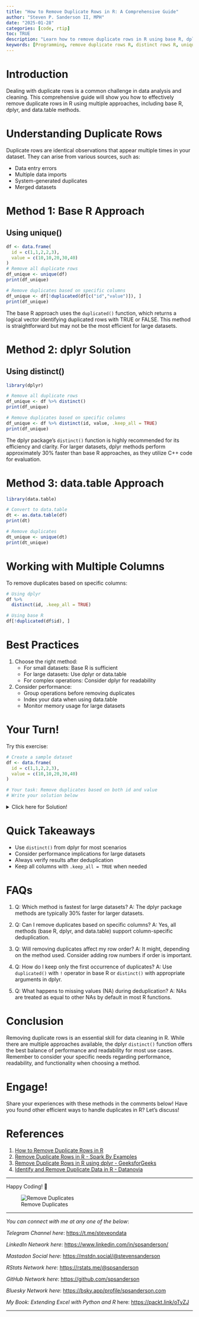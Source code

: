 ```yaml
---
title: "How to Remove Duplicate Rows in R: A Comprehensive Guide"
author: "Steven P. Sanderson II, MPH"
date: "2025-01-28"
categories: [code, rtip]
toc: TRUE
description: "Learn how to remove duplicate rows in R using base R, dplyr, and data.table methods. Comprehensive guide with practical examples and performance comparisons for R programmers."
keywords: [Programming, remove duplicate rows R, distinct rows R, unique rows dataframe, dplyr remove duplicates, data.table deduplicate, R duplicate detection, unique function R, distinct() dplyr, remove duplicate observations, R data cleaning, duplicate handling R, efficient deduplication R, Remove duplicates in R, R programming, Data cleaning in R, R data manipulation, R data analysis, dplyr distinct function, Base R unique function, data.table in R, handling duplicate data, R data frames, How to remove duplicate rows in R using dplyr, Best methods for data cleaning in R programming, Step-by-step guide to removing duplicates in R, Efficiently handle duplicate data in R data frames, Comparing base R and dplyr for removing duplicates in R]
---
```


# Introduction

Dealing with duplicate rows is a common challenge in data analysis and cleaning. This comprehensive guide will show you how to effectively remove duplicate rows in R using multiple approaches, including base R, dplyr, and data.table methods.

# Understanding Duplicate Rows

Duplicate rows are identical observations that appear multiple times in your dataset. They can arise from various sources, such as:

- Data entry errors
- Multiple data imports
- System-generated duplicates
- Merged datasets

# Method 1: Base R Approach

## Using unique()

```r
df <- data.frame(
  id = c(1,1,2,2,3),
  value = c(10,10,20,30,40)
)
# Remove all duplicate rows
df_unique <- unique(df)
print(df_unique)

# Remove duplicates based on specific columns
df_unique <- df[!duplicated(df[c("id","value")]), ]
print(df_unique)
```

The base R approach uses the `duplicated()` function, which returns a logical vector identifying duplicated rows with TRUE or FALSE. This method is straightforward but may not be the most efficient for large datasets.

# Method 2: dplyr Solution

## Using distinct()

```r
library(dplyr)

# Remove all duplicate rows
df_unique <- df %>% distinct()
print(df_unique)

# Remove duplicates based on specific columns
df_unique <- df %>% distinct(id, value, .keep_all = TRUE)
print(df_unique)
```

The dplyr package's `distinct()` function is highly recommended for its efficiency and clarity. For larger datasets, dplyr methods perform approximately 30% faster than base R approaches, as they utilize C++ code for evaluation.

# Method 3: data.table Approach

```r
library(data.table)

# Convert to data.table
dt <- as.data.table(df)
print(dt)

# Remove duplicates
dt_unique <- unique(dt)
print(dt_unique)
```

# Working with Multiple Columns

To remove duplicates based on specific columns:

```R
# Using dplyr
df %>% 
  distinct(id, .keep_all = TRUE)

# Using base R
df[!duplicated(df$id), ]
```

# Best Practices

1. Choose the right method:
   - For small datasets: Base R is sufficient
   - For large datasets: Use dplyr or data.table
   - For complex operations: Consider dplyr for readability

2. Consider performance:
   - Group operations before removing duplicates
   - Index your data when using data.table
   - Monitor memory usage for large datasets

# Your Turn!

Try this exercise:
```r
# Create a sample dataset
df <- data.frame(
  id = c(1,1,2,2,3),
  value = c(10,10,20,30,40)
)

# Your task: Remove duplicates based on both id and value
# Write your solution below
```
<details><summary>Click here for Solution!</summary>
Solution:
```r
library(dplyr)
# Using dplyr
result <- df %>% distinct(id, value)
print(result)

# Using base R
result <- df[!duplicated(df[c("id", "value")]),]
print(result)
```
</details>

# Quick Takeaways

- Use `distinct()` from dplyr for most scenarios
- Consider performance implications for large datasets
- Always verify results after deduplication
- Keep all columns with `.keep_all = TRUE` when needed

# FAQs

1. Q: Which method is fastest for large datasets?
   A: The dplyr package methods are typically 30% faster for larger datasets.

2. Q: Can I remove duplicates based on specific columns?
   A: Yes, all methods (base R, dplyr, and data.table) support column-specific deduplication.

3. Q: Will removing duplicates affect my row order?
   A: It might, depending on the method used. Consider adding row numbers if order is important.

4. Q: How do I keep only the first occurrence of duplicates?
   A: Use `duplicated()` with `!` operator in base R or `distinct()` with appropriate arguments in dplyr.

5. Q: What happens to missing values (NA) during deduplication?
   A: NAs are treated as equal to other NAs by default in most R functions.

# Conclusion

Removing duplicate rows is an essential skill for data cleaning in R. While there are multiple approaches available, the dplyr `distinct()` function offers the best balance of performance and readability for most use cases. Remember to consider your specific needs regarding performance, readability, and functionality when choosing a method.

# Engage!

Share your experiences with these methods in the comments below! Have you found other efficient ways to handle duplicates in R? Let's discuss!

# References

1. [How to Remove Duplicate Rows in R](https://www.statology.org/remove-duplicate-rows-in-r/)
2. [Remove Duplicate Rows in R - Spark By Examples](https://sparkbyexamples.com/r-programming/remove-duplicate-rows-in-r/)
3. [Remove Duplicate Rows in R using dplyr - GeeksforGeeks](https://www.geeksforgeeks.org/remove-duplicate-rows-in-r-using-dplyr/)
4. [Identify and Remove Duplicate Data in R - Datanovia](https://www.datanovia.com/en/lessons/identify-and-remove-duplicate-data-in-r/)

------------------------------------------------------------------------

Happy Coding! 🚀

![Remove Duplicates](todays_post.png)

------------------------------------------------------------------------

*You can connect with me at any one of the below*:

*Telegram Channel here*: <https://t.me/steveondata>

*LinkedIn Network here*: <https://www.linkedin.com/in/spsanderson/>

*Mastadon Social here*: [https://mstdn.social/\@stevensanderson](https://mstdn.social/@stevensanderson)

*RStats Network here*: [https://rstats.me/\@spsanderson](https://rstats.me/@spsanderson)

*GitHub Network here*: <https://github.com/spsanderson>

*Bluesky Network here*: <https://bsky.app/profile/spsanderson.com>

*My Book: Extending Excel with Python and R* here: <https://packt.link/oTyZJ>

------------------------------------------------------------------------

```{=html}
<script src="https://giscus.app/client.js"
        data-repo="spsanderson/steveondata"
        data-repo-id="R_kgDOIIxnLw"
        data-category="Comments"
        data-category-id="DIC_kwDOIIxnL84ChTk8"
        data-mapping="url"
        data-strict="0"
        data-reactions-enabled="1"
        data-emit-metadata="0"
        data-input-position="top"
        data-theme="dark"
        data-lang="en"
        data-loading="lazy"
        crossorigin="anonymous"
        async>
</script>
```
